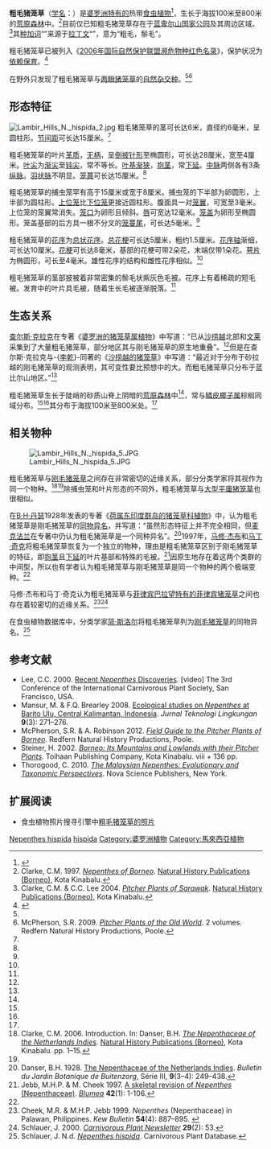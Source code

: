 {{noteTA
|G1=Carnivorous Plant
}}

{{Speciesbox
|image = Lambir Hills N. hispida 3.jpg
|image_caption = 粗毛猪笼草的上位笼，摄于蓝比尔山{{small|（Lambir Hills）}}
|status = LR/cd
|status_system = iucn2.3
|taxon=Nepenthes hispida
|authority = [[君特·贝克·冯·曼那哥塔-勒驰奈|Beck]] (1895)<ref name=Beck>{{de icon}} Beck, G. 1895. [[猪笼草属_(专著)|Die Gattung ''Nepenthes'']]. ''Wiener Illustrirte Garten-Zeitung'' '''20'''(3–6): 96–107, 141–150, 182–192, 217–229.</ref>
}}
'''粗毛猪笼草'''（[[学名|学名]]：{{lang|la|'''''Nepenthes hispida'''''}}）是[[婆罗洲|婆罗洲]][[特有种|特有的]]热带[[食虫植物|食虫植物]]<ref name="夏洛特2007">{{cite book | title=[[食蟲植物觀賞&栽培圖鑑|食蟲植物觀賞&栽培圖鑑]] | publisher=商周出版 | author=夏洛特 | year=2007 | location=台北 | pages=74 | isbn=978-986-124-850-9}}</ref>，生长于海拔100米至800米的[[荒原森林|荒原森林]]中。<ref name=Clarke>Clarke, C.M. 1997. ''[[婆罗洲的猪笼草属植物|Nepenthes of Borneo]]''. [[自然历史出版社_(婆罗洲)|Natural History Publications (Borneo)]], Kota Kinabalu.</ref>目前仅已知粗毛猪笼草存在于[[蓝卑尔山国家公园|蓝卑尔山国家公园]]及其周边区域。<ref name=C&L>Clarke, C.M. & C.C. Lee 2004. ''[[沙捞越的猪笼草|Pitcher Plants of Sarawak]]''. [[自然历史出版社_(婆罗洲)|Natural History Publications (Borneo)]], Kota Kinabalu.</ref>其[[种加词|种加词]]“{{lang|la|''hispida''}}”来源于[[拉丁文|拉丁文]]“{{lang|la|''hispidus''}}”，意为“粗毛，鬃毛”。

粗毛猪笼草已被列入《[[IUCN红色名录|2006年国际自然保护联盟濒危物种红色名录]]》，保护状况为[[依赖保育|依赖保育]]。<ref name=IUCN>{{IUCN2010|assessors=Clarke, C.M., R. Cantley, J. Nerz, H. Rischer & A. Witsuba|year=2000|id=39666|title=Nepenthes hispida|version=2010.3|downloaded=2010-10-20}}</ref>

在野外只发现了粗毛猪笼草与[[两眼猪笼草|两眼猪笼草]]{{small|（{{lang|la|''N. reinwardtiana''}}）}}的[[自然杂交种|自然杂交种]]。<ref name=Clarke /><ref name=McPherson>McPherson, S.R. 2009. ''[[旧大陆的猪笼草|Pitcher Plants of the Old World]]''. 2 volumes. Redfern Natural History Productions, Poole.</ref>

== 形态特征 ==
[[Image:Lambir_Hills_N._hispida_2.jpg|thumb]]
粗毛猪笼草的茎可长达6米，直径约6毫米，呈圆柱形。[[节间距|节间距]]可长达15厘米。<ref name=Clarke />

粗毛猪笼草的叶片[[wikt:革质|革质]]，[[wikt:无柄|无柄]]，呈[[wikt:倒披针形|倒披针形]]至椭圆形，可长达28厘米，宽至4厘米。[[叶尖|叶尖]]为[[wikt:渐尖|渐尖]]至[[wikt:钝尖|钝尖]]，常不等长。[[叶基|叶基]][[wikt:渐狭|渐狭]]，[[wikt:抱茎|抱茎]]，常[[wikt:下延|下延]]。[[中脉|中脉]]两侧各有3条[[纵脉|纵脉]]。[[羽状脉|羽状脉]]不明显。[[笼蔓|笼蔓]]可长达15厘米。<ref name=Clarke />

粗毛猪笼草的捕虫笼罕有高于15厘米或宽于8厘米。捕虫笼的下半部为卵圆形，上半部为圆柱形。[[上位捕虫笼|上位笼]]比[[下位捕虫笼|下位笼]]更接近圆柱形。腹面具一对[[笼翼|笼翼]]，可宽至3毫米。上位笼的笼翼常消失。[[笼口|笼口]]为卵形且倾斜。[[猪笼草#唇|唇]]可宽达12毫米。[[笼盖|笼盖]]为卵形至椭圆形。笼盖基部的后方具一根不分叉的[[笼蔓尾|笼蔓尾]]，可长达5毫米。<ref name=Clarke />

粗毛猪笼草的[[花序|花序]]为[[总状花序|总状花序]]。[[总花梗|总花梗]]可长达5厘米，粗约1.5厘米。[[花序轴|花序轴]]渐细，可长达10厘米。[[花梗|花梗]]可长达8毫米，基部的花梗可带2朵花，末端仅带1朵花。[[萼片|萼片]]为椭圆形，可长至4毫米。雄性花序的结构和雌性花序相似。<ref name=Clarke />

粗毛猪笼草的茎部披被着非常密集的鬃毛状紫灰色毛被。花序上有着稀疏的短毛被。发育中的叶片具毛被，随着生长毛被逐渐脱落。<ref name=Clarke />

== 生态关系 ==
[[查尔斯·克拉克_(植物学家)|查尔斯·克拉克]]在专著《[[婆罗洲的猪笼草属植物|婆罗洲的猪笼草属植物]]》中写道：“已从[[沙捞越|沙捞越]]北部和[[文莱|文莱]]采集到了大量粗毛猪笼草，部分地区其与刚毛猪笼草{{small|（''N. hirsuta''）}}的原生地重叠”。<ref name=Clarke />但是在查尔斯·克拉克与-{[[李乾|李乾]]}-同著的《[[沙捞越的猪笼草|沙捞越的猪笼草]]》中写道：“最近对于分布于砂拉越的刚毛猪笼草的观测表明，其可变性要比预想中的大。而粗毛猪笼草只分布于蓝比尔山地区。”<ref name=C&L />

粗毛猪笼草生长于陡峭的砂质山脊上阴暗的[[荒原森林|荒原森林]]中<ref name="夏洛特2007" />，常与[[鳞皮椰子属|鳞皮椰子属]]棕榈{{small|（''Eugeissona''）}}同域分布。<ref name=Clarke /><ref name=C&L />其分布于海拔100米至800米处。<ref name=Clarke />

== 相关物种 ==
[[Image:Lambir_Hills_N._hispida_5.JPG|thumb]]

粗毛猪笼草与[[刚毛猪笼草|刚毛猪笼草]]之间存在非常密切的近缘关系，部分分类学家将其视作为同一个物种。<ref>Clarke, C.M. 2006. Introduction. In: Danser, B.H. ''[[荷属东印度群岛的猪笼草科植物|The Nepenthaceae of the Netherlands Indies]]''. [[自然历史出版社_(婆罗洲)|Natural History Publications (Borneo)]], Kota Kinabalu. pp. 1–15.</ref><ref name=db />除捕虫笼和叶片形态的不同外，粗毛猪笼草与[[大型平庸猪笼草|大型平庸猪笼草]]{{small|（''N. macrovulagris''）}}也很相似。

在[[B·H·丹瑟|B·H·丹瑟]]1928年发表的专著《[[荷属东印度群岛的猪笼草科植物|荷属东印度群岛的猪笼草科植物]]》中，认为粗毛猪笼草是刚毛猪笼草的[[同物异名|同物异名]]，并写道：“虽然形态特征上并不完全相同，但[[约翰·缪尔黑德·麦克法兰|麦克法兰]]在专著中仍认为粗毛猪笼草是{{small|（刚毛猪笼草的）}}一个同种异名”。<ref name=Danser>Danser, B.H. 1928. [[荷属东印度群岛的猪笼草科植物|The Nepenthaceae of the Netherlands Indies]]. ''Bulletin du Jardin Botanique de Buitenzorg'', Série III, '''9'''(3–4): 249–438.</ref>1997年，[[马修·杰布|马修·杰布]]和[[马丁·奇克|马丁·奇克]]将粗毛猪笼草恢复为一个独立的物种，理由是粗毛猪笼草区别于刚毛猪笼草的特征，即[[wikt:抱茎|抱茎]]且[[wikt:下延|下延]]的叶片基部和特殊的毛被。<ref>Jebb, M.H.P. & M. Cheek 1997. [[猪笼草属（猪笼草科）的框架性修订|A skeletal revision of ''Nepenthes'' (Nepenthaceae)]]. ''[[布卢姆－植物分类学与植物地理学杂志|Blumea]]'' '''42'''(1): 1-106.</ref>因原生地存在着这两个类群的中间型，所以也有学者认为粗毛猪笼草与刚毛猪笼草是同一个物种的两个极端变种。<ref name=IUCN />

马修·杰布和马丁·奇克认为粗毛猪笼草与[[菲律宾|菲律宾]][[巴拉望|巴拉望]][[特有种|特有的]][[菲律宾猪笼草|菲律宾猪笼草]]{{small|（''N. philippinensis''）}}之间也存在着较密切的近缘关系。<ref>Cheek, M.R. & M.H.P. Jebb 1999. ''Nepenthes'' (Nepenthaceae) in Palawan, Philippines. ''Kew Bulletin'' '''54'''(4): 887–895. {{DOI|10.2307/4111166}}</ref><ref>Schlauer, J. 2000. {{PDFlink|[http://www.carnivorousplants.org/cpn/articles/CPNv29n2p50_53.pdf Literature Reviews.]}} ''[[食虫植物通讯|Carnivorous Plant Newsletter]]'' '''29'''(2): 53.</ref>

在食虫植物数据库中，分类学家[[简·斯洛尔|简·斯洛尔]]{{small|（Jan Schlauer）}}将粗毛猪笼草列为[[刚毛猪笼草|刚毛猪笼草]]的同物异名。<ref name=db>Schlauer, J. N.d. [http://www.omnisterra.com/bot/cp_home.cgi?name=Nepenthes+hispida ''Nepenthes hispida'']. Carnivorous Plant Database.</ref>

== 参考文献 ==
{{reflist|2}}
{{refbegin|2}}
* Lee, C.C. 2000. [http://www.youtube.com/watch?v=Wn3Jr20mySk Recent ''Nepenthes'' Discoveries]. [video] The 3rd Conference of the International Carnivorous Plant Society, San Francisco, USA.
* Mansur, M. & F.Q. Brearley 2008. [https://archive.is/20120708125245/http://ejurnal.bppt.go.id/ejurnal/index.php/JTL/article/view/561 Ecological studies on ''Nepenthes'' at Barito Ulu, Central Kalimantan, Indonesia]. ''Jurnal Teknologi Lingkungan'' '''9'''(3): 271–276.
* McPherson, S.R. & A. Robinson 2012. ''[[婆罗洲的猪笼草野外指南|Field Guide to the Pitcher Plants of Borneo]]''. Redfern Natural History Productions, Poole.
* Steiner, H. 2002. ''[[婆罗洲：山地及低地猪笼草|Borneo: Its Mountains and Lowlands with their Pitcher Plants]]''. Toihaan Publishing Company, Kota Kinabalu. viii + 136 pp.
* Thorogood, C. 2010. ''[[马来西亚的猪笼草：进化及分类学观点|The Malaysian Nepenthes: Evolutionary and Taxonomic Perspectives]]''. Nova Science Publishers, New York.
{{refend}}

== 扩展阅读 ==
{{refbegin}}
* 食虫植物照片搜寻引擎中[http://cpphotofinder.com/nepenthes-hispida-114.html 粗毛猪笼草的照片]
{{commons-inline|Nepenthes hispida|粗毛猪笼草}}
{{wikispecies-inline|Nepenthes hispida|粗毛猪笼草}}
{{refend}}

{{猪笼草属}}
{{Taxonbar|from=Q5438259}}

[[Category:亚洲食虫植物|Nepenthes hispida]]
[[Category:猪笼草属|hispida]]
[[Category:婆罗洲植物|Category:婆罗洲植物]]
[[Category:馬來西亞植物|Category:馬來西亞植物]]